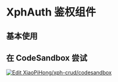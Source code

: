 
# XphAuth 鉴权组件

## 基本使用

<ExpandDemoWrapper rawStr={authRaw}>
  <AuthDemos.Base />
</ExpandDemoWrapper>

<IXphAuthPropsApi />

## 在 CodeSandbox 尝试

[![Edit XiaoPiHong/xph-crud/codesandbox](https://codesandbox.io/static/img/play-codesandbox.svg)](https://codesandbox.io/p/github/XiaoPiHong/xph-crud/codesandbox?embed=1&file=%2Fexamples%2Froutes%2Findex.tsx)
